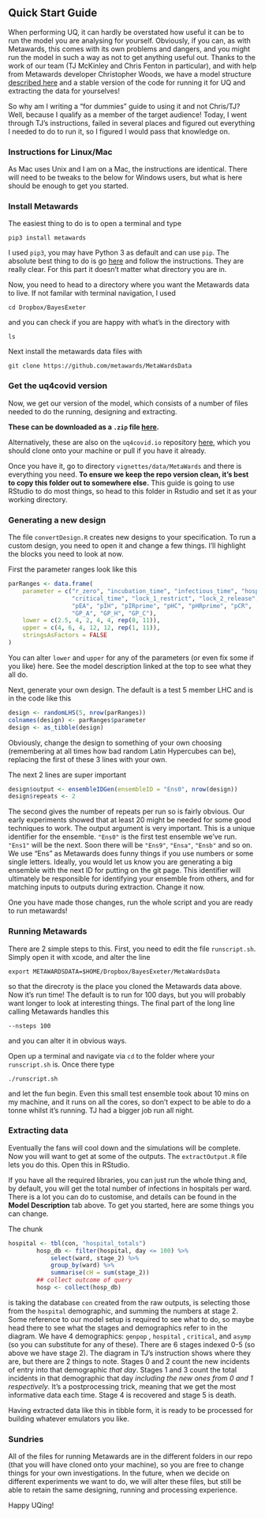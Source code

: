 ## Quick Start Guide {#quickstart}

When performing UQ, it can hardly be overstated how useful it can be to run the model you are analysing for yourself. Obviously, if you can, as with Metawards, this comes with its own problems and dangers, and you might run the model in such a way as not to get anything useful out. Thanks to the work of our team (TJ McKinley and Chris Fenton in particular), and with help from Metawards developer Christopher Woods, we have a model structure [described here](https://uq4covid.github.io/vignettes/data/MetaWards/vignette/MetaWards) and a stable version of the code for running it for UQ and extracting the data for yourselves! 

So why am I writing a "for dummies" guide to using it and not Chris/TJ? Well, because I qualify as a member of the target audience! Today, I went through TJ's instructions, failed in several places and figured out everything I needed to do to run it, so I figured I would pass that knowledge on.

### Instructions for Linux/Mac

As Mac uses Unix and I am on a Mac, the instructions are identical. There will need to be tweaks to the below for Windows users, but what is here should be enough to get you started.

### Install Metawards

The easiest thing to do is to open a terminal and type
```unix
pip3 install metawards
```

I used `pip3`, you may have Python 3 as default and can use `pip`. The absolute best thing to do is go [here](https://metawards.org/install.html) and follow the instructions. They are really clear. For this part it doesn't matter what directory you are in.

Now, you need to head to a directory where you want the Metawards data to live. If not familar with terminal navigation, I used
```unix
cd Dropbox/BayesExeter
```

and you can check if you are happy with what's in the directory with
```unix
ls
```

Next install the metawards data files with 
```unix
git clone https://github.com/metawards/MetaWardsData
```

### Get the uq4covid version

Now, we get our version of the model, which consists of a number of files needed to do the running, designing and extracting.

**These can be downloaded as a `.zip` file [here](../metawards.zip).**

Alternatively, these are also on the `uq4covid.io` repository [here](https://github.com/UQ4covid/uq4covid.github.io), which you should clone onto your machine or pull if you have it already.

Once you have it, go to directory `vignettes/data/MetaWards` and there is everything you need. **To ensure we keep the repo version clean, it's best to copy this folder out to somewhere else.** This guide is going to use RStudio to do most things, so head to this folder in Rstudio and set it as your working directory.

### Generating a new design

The file `convertDesign.R` creates new designs to your specification. To run a custom design, you need to open it and change a few things. I'll highlight the blocks you need to look at now.

First the parameter ranges look like this
```r
parRanges <- data.frame(
    parameter = c("r_zero", "incubation_time", "infectious_time", "hospital_time",
                  "critical_time", "lock_1_restrict", "lock_2_release",
                  "pEA", "pIH", "pIRprime", "pHC", "pHRprime", "pCR", 
                  "GP_A", "GP_H", "GP_C"),
    lower = c(2.5, 4, 2, 4, 4, rep(0, 11)),
    upper = c(4, 6, 4, 12, 12, rep(1, 11)),
    stringsAsFactors = FALSE
)
```

You can alter `lower` and `upper` for any of the parameters (or even fix some if you like) here. See the model description linked at the top to see what they all do.

Next, generate your own design. The default is a test 5 member LHC and is in the code like this
```r
design <- randomLHS(5, nrow(parRanges))
colnames(design) <- parRanges$parameter
design <- as_tibble(design)
```

Obviously, change the design to something of your own choosing (remembering at all times how bad random Latin Hypercubes can be), replacing the first of these 3 lines with your own.

The next 2 lines are super important
```r
design$output <- ensembleIDGen(ensembleID = "Ens0", nrow(design))
design$repeats <- 2
```

The second gives the number of repeats per run so is fairly obvious. Our early experiments showed that at least 20 might be needed for some good techniques to work. The output argument is very important. This is a unique identifier for the ensemble. `"Ens0"` is the first test ensemble we've run. `"Ens1"` will be the next. Soon there will be `"Ens9"`, `"Ensa"`, `"Ensb"` and so on. We use "Ens" as Metawards does funny things if you use numbers or some single letters. Ideally, you would let us know you are generating a big ensemble with the next ID for putting on the git page. This identifier will ultimately be responsible for identifying your ensemble from others, and for matching inputs to outputs during extraction. Change it now.

One you have made those changes, run the whole script and you are ready to run metawards!

### Running Metawards

There are 2 simple steps to this. First, you need to edit the file `runscript.sh`. Simply open it with xcode, and alter the line
```unix
export METAWARDSDATA=$HOME/Dropbox/BayesExeter/MetaWardsData
```
so that the direcroty is the place you cloned the Metawards data above. Now it's run time! The default is to run for 100 days, but you will probably want longer to look at interesting things. The final part of the long line calling Metawards handles this
```unix
--nsteps 100
```

and you can alter it in obvious ways.

Open up a terminal and navigate via `cd` to the folder where your `runscript.sh` is. Once there type
```unix
./runscript.sh
```

and let the fun begin. Even this small test ensemble took about 10 mins on my machine, and it runs on all the cores, so don't expect to be able to do a tonne whilst it's running. TJ had a bigger job run all night.

### Extracting data

Eventually the fans will cool down and the simulations will be complete. Now you will want to get at some of the outputs. The `extractOutput.R` file lets you do this. Open this in RStudio.

If you have all the required libraries, you can just run the whole thing and, by default, you will get the total number of infections in hospitals per ward. There is a lot you can do to customise, and details can be found in the **Model Description** tab above. To get you started, here are some things you can change. 

The chunk
```r
hospital <- tbl(con, "hospital_totals")
        hosp_db <- filter(hospital, day <= 100) %>%
            select(ward, stage_2) %>%
            group_by(ward) %>%
            summarise(cH = sum(stage_2))
        ## collect outcome of query
        hosp <- collect(hosp_db)
```

is taking the database `con` created from the raw outputs, is selecting those from the `hospital` demographic, and summing the numbers at stage 2. Some reference to our model setup is required to see what to do, so maybe head there to see what the stages and demographics refer to in the diagram. We have 4 demographics:
`genpop` , `hospital` , `critical`, and `asymp` (so you can substitute for any of these). There are 6 stages indexed 0-5 (so above we have stage 2). The diagram in TJ's instruction shows where they are, but there are 2 things to note. Stages 0 and 2 count the new incidents of entry into that demographic *that day*. Stages 1 and 3 count the total incidents in that demographic that day *including the new ones from 0 and 1 respectively*. It's a postprocessing trick, meaning that we get the most informative data each time. Stage 4 is recovered and stage 5 is death.

Having extracted data like this in tibble form, it is ready to be processed for building whatever emulators you like.

### Sundries

All of the files for running Metawards are in the different folders in our repo (that you will have cloned onto your machine), so you are free to change things for your own investigations. In the future, when we decide on different experiments we want to do, we will alter these files, but still be able to retain the same designing, running and processing experience.

Happy UQing!
